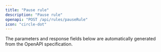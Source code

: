 ```yaml
---
title: "Pause rule"
description: "Pause rule"
openapi: "POST /api/rules/pauseRule"
icon: "circle-dot"
---
```


<Note>
The parameters and response fields below are automatically generated from the OpenAPI specification.
</Note>
